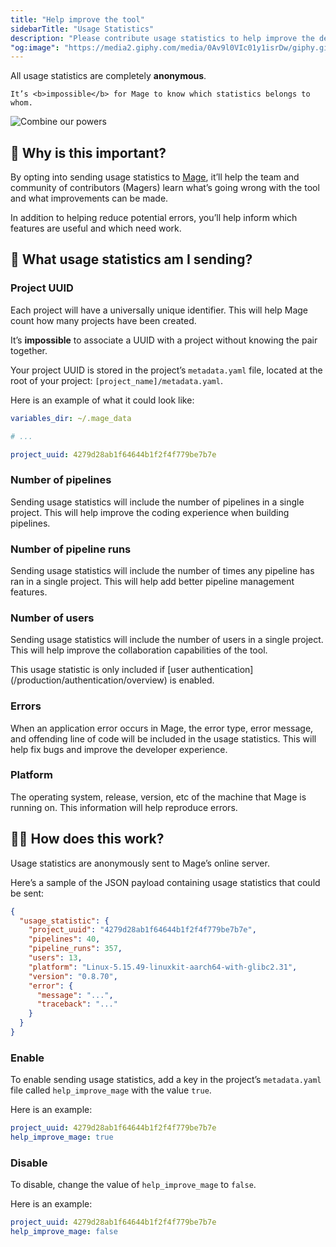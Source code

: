 ```yaml
---
title: "Help improve the tool"
sidebarTitle: "Usage Statistics"
description: "Please contribute usage statistics to help improve the developer experience for you and everyone in the community 🤝."
"og:image": "https://media2.giphy.com/media/0Av9l0VIc01y1isrDw/giphy.gif"
---
```


<Check>
    All usage statistics are completely <b>anonymous</b>.

    It’s <b>impossible</b> for Mage to know which statistics belongs to whom.
</Check>

<Frame>
    <img
        alt="Combine our powers"
        src="https://media2.giphy.com/media/0Av9l0VIc01y1isrDw/giphy.gif"
    />
</Frame>

## 🙏 Why is this important?

By opting into sending usage statistics to [Mage](https://www.mage.ai/),
it’ll help the team and community of contributors (Magers) learn what’s going wrong with the tool
and what improvements can be made.

In addition to helping reduce potential errors,
you’ll help inform which features are useful and which need work.

## 🤔 What usage statistics am I sending?

### Project UUID

Each project will have a universally unique identifier.
This will help Mage count how many projects have been created.

<Note>
    It’s <b>impossible</b> to associate a UUID with a project without knowing the pair together.
</Note>

Your project UUID is stored in the project’s `metadata.yaml` file,
located at the root of your project: `[project_name]/metadata.yaml`.

Here is an example of what it could look like:

```yaml
variables_dir: ~/.mage_data

# ...

project_uuid: 4279d28ab1f64644b1f2f4f779be7b7e
```

### Number of pipelines

Sending usage statistics will include the number of pipelines in a single project.
This will help improve the coding experience when building pipelines.

### Number of pipeline runs

Sending usage statistics will include the number of times any pipeline has ran in a single project.
This will help add better pipeline management features.

### Number of users

Sending usage statistics will include the number of users in a single project.
This will help improve the collaboration capabilities of the tool.

<Note>
    This usage statistic is only included if
    [user authentication](/production/authentication/overview) is enabled.
</Note>

### Errors

When an application error occurs in Mage, the error type, error message, and offending line of code
will be included in the usage statistics.
This will help fix bugs and improve the developer experience.

### Platform

The operating system, release, version, etc of the machine that Mage is running on.
This information will help reproduce errors.

## 🤷‍♀️ How does this work?

Usage statistics are anonymously sent to Mage’s online server.

Here’s a sample of the JSON payload containing usage statistics that could be sent:

```json
{
  "usage_statistic": {
    "project_uuid": "4279d28ab1f64644b1f2f4f779be7b7e",
    "pipelines": 40,
    "pipeline_runs": 357,
    "users": 13,
    "platform": "Linux-5.15.49-linuxkit-aarch64-with-glibc2.31",
    "version": "0.8.70",
    "error": {
      "message": "...",
      "traceback": "..."
    }
  }
}
```

### Enable

To enable sending usage statistics, add a key in the project’s `metadata.yaml` file called
`help_improve_mage` with the value `true`.

Here is an example:

```yaml
project_uuid: 4279d28ab1f64644b1f2f4f779be7b7e
help_improve_mage: true
```

### Disable

To disable, change the value of `help_improve_mage` to `false`.

Here is an example:

```yaml
project_uuid: 4279d28ab1f64644b1f2f4f779be7b7e
help_improve_mage: false
```
